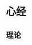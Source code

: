 = 心经 =

== 理论 ==
{{{class="brush:text"
中午11:00~下午1:00【心经，适度午睡佳】

《午时》气血流注于心经，称「手少阴心经」，陈旺全提醒，很多人说中午不宜剧烈运动，
就是担心在心经气血充盈时，造成血脉运行紊乱，血不归经，因此应适度休息，但午睡不宜过久。

关键点——小指尖端
经常摩擦、按压小指尖端有利于心脏健康，胸闷、心慌，晕车、晕船时用力重掐小指尖端，也能迅速缓解不适症状。
}}}

{{http:pic/心经.jpg}}
